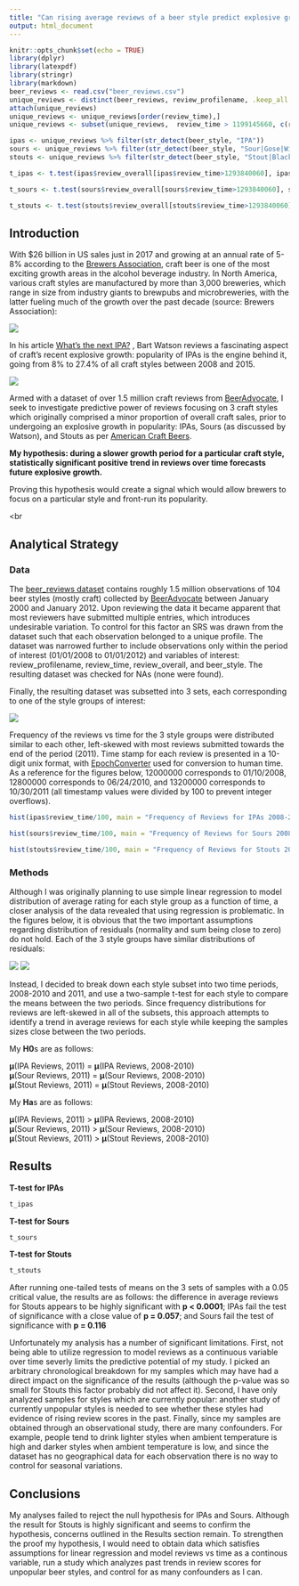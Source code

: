 ---
title: "Can rising average reviews of a beer style predict explosive growth in sales?"
output: html_document
---

```{r setup, include=FALSE}
knitr::opts_chunk$set(echo = TRUE)
library(dplyr)
library(latexpdf)
library(stringr)
library(markdown)
beer_reviews <- read.csv("beer_reviews.csv")
unique_reviews <- distinct(beer_reviews, review_profilename, .keep_all = T)
attach(unique_reviews)
unique_reviews <- unique_reviews[order(review_time),]
unique_reviews <- subset(unique_reviews,  review_time > 1199145660, c(review_profilename, review_time, review_overall, beer_style))

ipas <- unique_reviews %>% filter(str_detect(beer_style, "IPA"))
sours <- unique_reviews %>% filter(str_detect(beer_style, "Sour|Gose|Wild|Fruit"))
stouts <- unique_reviews %>% filter(str_detect(beer_style, "Stout|Black|Porter"))

t_ipas <- t.test(ipas$review_overall[ipas$review_time>1293840060], ipas$review_overall[ipas$review_time<1293840060], mu=0, alternative = "greater", conf.level = 0.95)

t_sours <- t.test(sours$review_overall[sours$review_time>1293840060], sours$review_overall[sours$review_time<1293840060], mu=0, alternative = "greater", conf.level = 0.95)

t_stouts <- t.test(stouts$review_overall[stouts$review_time>1293840060], stouts$review_overall[stouts$review_time<1293840060], mu=0, alternative = "greater", conf.level = 0.95)
```

## Introduction
With \$26 billion in US sales just in 2017 and growing at an annual rate of 5-8%
according to the [Brewers
Association](https://www.brewersassociation.org/statistics/national-beer-sales-production-data/),
craft beer is one of the most exciting growth areas in the alcohol beverage
industry. In North America, various craft styles are manufactured by more than
3,000 breweries, which range in size from industry giants to brewpubs and
microbreweries, with the latter fueling much of the growth over the past decade
(source: Brewers Association):

![](brewery_growth.png)

In his article [What's the next
IPA?](https://www.brewersassociation.org/insights/the-next-ipa/) , Bart Watson
reviews a fascinating aspect of craft's recent explosive growth: popularity of
IPAs is the engine behind it, going from 8% to 27.4% of all craft styles between
2008 and 2015.

![](ipa_share.png)

Armed with a dataset of over 1.5 million craft reviews from
[BeerAdvocate](https://www.beeradvocate.com/), I seek to investigate predictive
power of reviews focusing on 3 craft styles which originally comprised a minor
proportion of overall craft sales, prior to undergoing an explosive growth in
popularity: IPAs, Sours (as discussed by Watson), and Stouts as per [American
Craft
Beers](https://www.americancraftbeer.com/stouts-now-the-uks-fastest-growing-beer-style/).  
  
**My hypothesis: during a slower growth period for a particular craft style, statistically
significant positive trend in reviews over time forecasts future explosive
growth.**

Proving this hypothesis would create a signal which would allow brewers to focus on a particular style and front-run its popularity. 

<br<br>

## Analytical Strategy

### Data

The [beer_reviews dataset](http://www.kaggle.com/rdoume/beerreviews) contains
roughly 1.5 million observations of 104 beer styles (mostly craft) collected by
[BeerAdvocate](http://www.beeradvocate.com) between January 2000 and January
2012. Upon reviewing the data it became apparent that most reviewers have
submitted multiple entries, which introduces undesirable variation. To control
for this factor an SRS was drawn from the dataset such that each observation
belonged to a unique profile. The dataset was narrowed further to include
observations only within the period of interest (01/01/2008 to 01/01/2012) and
variables of interest: review_profilename, review_time, review_overall, and
beer_style. The resulting dataset was checked for NAs (none were found).

Finally, the resulting dataset was subsetted into 3 sets, each corresponding to
one of the style groups of interest:

![](beer_styles.png)

Frequency of the reviews vs time for the 3 style groups were distributed similar to each other, left-skewed with most reviews submitted towards the end of the period (2011). Time stamp for each review is presented in a 10-digit unix format, with [EpochConverter](https://www.epochconverter.com) used for conversion to human time. As a reference for the figures below, 12000000 corresponds to 01/10/2008, 12800000 corresponds to 06/24/2010, and 13200000 corresponds to 10/30/2011 (all timestamp values were divided by 100 to prevent integer overflows).


```{r}
hist(ipas$review_time/100, main = "Frequency of Reviews for IPAs 2008-2011", xlab ="Time in Unix/100", ylab = "Number of Reviews")

hist(sours$review_time/100, main = "Frequency of Reviews for Sours 2008-2011", xlab ="Time in Unix/100", ylab = "Number of Reviews")

hist(stouts$review_time/100, main = "Frequency of Reviews for Stouts 2008-2011", xlab ="Time in Unix/100", ylab = "Number of Reviews")
```

### Methods 
Although I was originally planning to use simple linear regression to model distribution of average rating for each style group as a function of time, a closer analysis of the data revealed that using regression is problematic. In the figures below, it is obvious that the two important assumptions regarding distribution of residuals (normality and sum being close to zero) do not hold. Each of the 3 style groups have similar distributions of residuals: 

![](residuals_norm.png)
![](residuals_sum.png)

Instead, I decided to break down each style subset into two time periods, 2008-2010 and 2011, and use a two-sample t-test for each style to compare the means between the two periods. Since frequency distributions for reviews are left-skewed in all of the subsets, this approach attempts to identify a trend in average reviews for each style while keeping the samples sizes close between the two periods.

My **H0**s are as follows:

**µ**(IPA Reviews, 2011) = **µ**(IPA Reviews, 2008-2010)  
**µ**(Sour Reviews, 2011) = **µ**(Sour Reviews, 2008-2010)  
**µ**(Stout Reviews, 2011) = **µ**(Stout Reviews, 2008-2010)

My **Ha**s are as follows:

**µ**(IPA Reviews, 2011) > **µ**(IPA Reviews, 2008-2010)  
**µ**(Sour Reviews, 2011) > **µ**(Sour Reviews, 2008-2010)  
**µ**(Stout Reviews, 2011) > **µ**(Stout Reviews, 2008-2010)

## Results

**T-test for IPAs**
```{r}
t_ipas
```

**T-test for Sours**
```{r}
t_sours
```

**T-test for Stouts**
```{r}
t_stouts
```

After running one-tailed tests of means on the 3 sets of samples with a 0.05 critical value, the results are as follows: the difference in average reviews for Stouts appears to be highly significant with **p < 0.0001**; IPAs fail the test of significance with a close value of **p = 0.057**; and Sours fail the test of significance with **p = 0.116**

Unfortunately my analysis has a number of significant limitations. First, not being able to utilize regression to model reviews as a continuous variable over time severly limits the predictive potential of my study. I picked an arbitrary chronological breakdown for my samples which may have had a direct impact on the significance of the results (although the p-value was so small for Stouts this factor probably did not affect it). Second, I have only analyzed samples for styles which are currently popular: another study of currently unpopular styles is needed to see whether these styles had evidence of rising review scores in the past. Finally, since my samples are obtained through an observational study, there are many confounders. For example, people tend to drink lighter styles when ambient temperature is high and darker styles when ambient temperature is low, and since the dataset has no geographical data for each observation there is no way to control for seasonal variations.

## Conclusions

My analyses failed to reject the null hypothesis for IPAs and Sours. Although the result for Stouts is highly significant and seems to confirm the hypothesis, concerns outlined in the Results section remain. To strengthen the proof my hypothesis, I would need to obtain data which satisfies assumptions for linear regression and model reviews vs time as a continous variable, run a study which analyzes past trends in review scores for unpopular beer styles, and control for as many confounders as I can. 
